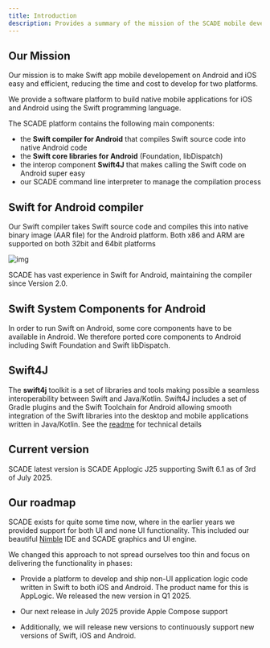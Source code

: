 ```yaml
---
title: Introduction
description: Provides a summary of the mission of the SCADE mobile development platform
---
```



## Our Mission
Our mission is to make Swift app mobile developement on Android and iOS easy and efficient, reducing the time and cost to develop for two platforms. 

We provide a software platform to build native mobile applications for iOS and Android using the Swift programming language.

The SCADE platform contains the following main components:

- the **Swift compiler for Android** that compiles Swift source code into native Android code
- the **Swift core libraries for Android** (Foundation, libDispatch)
- the interop component **Swift4J** that makes calling the Swift code on Android super easy
- our SCADE command line interpreter to manage the compilation process



## Swift for Android compiler

Our Swift compiler takes Swift source code and compiles this into native binary image (AAR file) for the Android platform. Both x86 and ARM are supported on both 32bit and 64bit platforms

![img](./img/448093c-scadecompiler.png)

SCADE has vast experience in Swift for Android, maintaining the compiler since Version 2.0.

## Swift System Components for Android
In order to run Swift on Android, some core components have to be available in Android. We therefore ported core components to Android including Swift Foundation and Swift libDispatch.

## Swift4J

The **swift4j** toolkit is a set of libraries and tools making possible a seamless interoperability between Swift and Java/Kotlin. Swift4J includes a set of Gradle plugins and the Swift Toolchain for Android allowing smooth integration of the Swift libraries into the desktop and mobile applications written in Java/Kotlin.  See the [readme](https://github.com/scade-platform/swift4j/) for technical details

## Current version
SCADE latest version is SCADE Applogic J25 supporting Swift 6.1 as of 3rd of July 2025.

## Our roadmap

SCADE exists for quite some time now, where in the earlier years we provided support for both UI and none UI functionality. This included our beautiful [Nimble](https://github.com/scade-platform/Nimble) IDE and SCADE graphics and UI engine.

We changed this approach to not spread ourselves too thin and focus on delivering the functionality in phases:

- Provide a platform to develop and ship non-UI application logic code written in Swift to both iOS and Android. The product name for this is AppLogic. We released the new version in Q1 2025. 

- Our next release in July 2025 provide Apple Compose support

- Additionally, we will release new versions to continuously support new versions of Swift, iOS and Android. 

